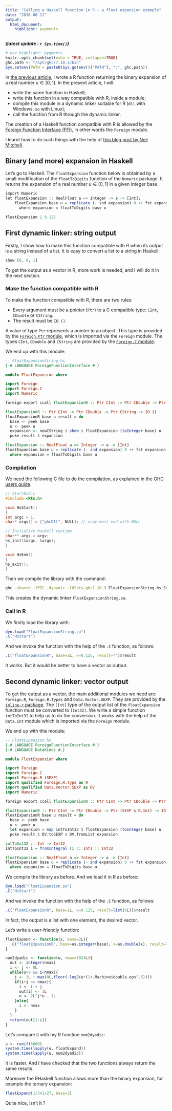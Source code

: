```yaml
---
title: "Calling a Haskell function in R - a float expansion example"
date: "2016-08-11"
output: 
  html_document: 
    highlight: pygments
---
```


<style type="text/css">code{white-space: pre;}</style>
<style type="text/css">
div.sourceCode { overflow-x: auto; }
table.sourceCode, tr.sourceCode, td.lineNumbers, td.sourceCode {
  margin: 0; padding: 0; vertical-align: baseline; border: none; }
table.sourceCode { width: 100%; line-height: 100%; }
td.lineNumbers { text-align: right; padding-right: 4px; padding-left: 4px; color: #aaaaaa; border-right: 1px solid #aaaaaa; }
td.sourceCode { padding-left: 5px; }
code > span.kw { color: #007020; font-weight: bold; } /* Keyword */
code > span.dt { color: #902000; } /* DataType */
code > span.dv { color: #40a070; } /* DecVal */
code > span.bn { color: #40a070; } /* BaseN */
code > span.fl { color: #40a070; } /* Float */
code > span.ch { color: #4070a0; } /* Char */
code > span.st { color: #4070a0; } /* String */
code > span.co { color: #60a0b0; font-style: italic; } /* Comment */
code > span.ot { color: #007020; } /* Other */
code > span.al { color: #ff0000; font-weight: bold; } /* Alert */
code > span.fu { color: #06287e; } /* Function */
code > span.er { color: #ff0000; font-weight: bold; } /* Error */
code > span.wa { color: #60a0b0; font-weight: bold; font-style: italic; } /* Warning */
code > span.cn { color: #880000; } /* Constant */
code > span.sc { color: #4070a0; } /* SpecialChar */
code > span.vs { color: #4070a0; } /* VerbatimString */
code > span.ss { color: #bb6688; } /* SpecialString */
code > span.im { } /* Import */
code > span.va { color: #19177c; } /* Variable */
code > span.cf { color: #007020; font-weight: bold; } /* ControlFlow */
code > span.op { color: #666666; } /* Operator */
code > span.bu { } /* BuiltIn */
code > span.ex { } /* Extension */
code > span.pp { color: #bc7a00; } /* Preprocessor */
code > span.at { color: #7d9029; } /* Attribute */
code > span.do { color: #ba2121; font-style: italic; } /* Documentation */
code > span.an { color: #60a0b0; font-weight: bold; font-style: italic; } /* Annotation */
code > span.cv { color: #60a0b0; font-weight: bold; font-style: italic; } /* CommentVar */
code > span.in { color: #60a0b0; font-weight: bold; font-style: italic; } /* Information */
</style>
<style type="text/css">
  pre:not([class]) {
    background-color: white;
  }
</style>


***(latest update : `r Sys.time()`)***
<br/>

```r
# use highlight: pygments
knitr::opts_chunk$set(echo = TRUE, collapse=TRUE)
ghc.path <- "/opt/ghc/7.10.3/bin"
Sys.setenv(PATH = paste0(Sys.getenv()["PATH"], ":", ghc.path)) 
```


In [the previous article](http://stla.github.io/stlapblog/posts/DyadicExpansion.html), I wrote a R function returning the binary expansion of a real number $u \in [0,1]$. In the present article, I will: 

- write the same function in Haskell; 
- write this function in a way compatible with R, inside a module; 
- compile this module in a dynamic linker suitable for R (`dll` with Windows, `so` with Linux);
- call the function from R through the dynamic linker.

The creation of a Haskell function compatible with R is allowed by the [Foreign Function Interface (FFI)](https://wiki.haskell.org/Foreign_Function_Interface), in other words the `Foreign` module.

I learnt how to do such things with the help of [this blog post by Neil Mitchell](http://neilmitchell.blogspot.be/2011/10/calling-haskell-from-r.html).


## Binary (and more) expansion in Haskell

Let's go to Haskell. 
The `floatExpansion` function below is obtained by a small modification of the `floatToDigits` function of the `Numeric` package. It returns the expansion of a real number $u \in [0,1]$ in a given integer base. 

```r
import Numeric
let floatExpansion :: RealFloat a => Integer -> a -> [Int];
    floatExpansion base u = replicate (- snd expansion) 0 ++ fst expansion
      where expansion = floatToDigits base u

floatExpansion 2 0.125
```


## First dynamic linker: string output

Firstly, I show how to make this function compatible with R when its output is a string instead of a list. It is easy to convert a list to a string in Haskell:

```r
show [0, 0, 1]
``` 

To get the output as a vector in R, more work is needed, and I will do it in the next section. 

### Make the function compatible with R

To make the function compatible with R, there are two rules:

- Every argument must be a pointer (`Ptr`) to a C compatible type: `CInt`, `CDouble` or `CString`. 
- The result must be `IO ()`.

A value of type `Ptr` represents a pointer to an object. This type is provided by the [`Foreign.Ptr` module](https://hackage.haskell.org/package/base-4.9.0.0/docs/Foreign-Ptr.html), which is imported via the `Foreign` module. 
The types `CInt`, `CDouble` and `CString` are provided by the [`Foreign.C` module](https://hackage.haskell.org/package/base-4.9.0.0/docs/Foreign-C.html). 

We end up with this module:

```haskell
-- FloatExpansionString.hs
{-# LANGUAGE ForeignFunctionInterface #-}

module FloatExpansion where

import Foreign
import Foreign.C
import Numeric 

foreign export ccall floatExpansionR :: Ptr CInt -> Ptr CDouble -> Ptr CString -> IO ()

floatExpansionR :: Ptr CInt -> Ptr CDouble -> Ptr CString -> IO ()
floatExpansionR base u result = do
  base <- peek base
  u <- peek u
  expansion <- newCString $ show $ floatExpansion (toInteger base) u
  poke result $ expansion

floatExpansion :: RealFloat a => Integer -> a -> [Int]
floatExpansion base u = replicate (- snd expansion) 0 ++ fst expansion
  where expansion = floatToDigits base u
```

### Compilation

We need the following C file to do the compilation, as explained in the [GHC users guide](https://downloads.haskell.org/~ghc/latest/docs/html/users_guide/win32-dlls.html#making-dlls-to-be-called-from-other-languages).

```c
// StartEnd.c
#include <Rts.h>

void HsStart()
{
int argc = 1;
char* argv[] = {"ghcDll", NULL}; // argv must end with NULL

// Initialize Haskell runtime
char** args = argv;
hs_init(&argc, &args);
}

void HsEnd()
{
hs_exit();
}
```

Then we compile the library with the command:

```bash
ghc -shared -fPIC -dynamic -lHSrts-ghc7.10.3 FloatExpansionString.hs StartEnd.c -o FloatExpansionString.so
```

This creates the dynamic linker `FloatExpansionString.so`. 

### Call in R

We firstly load the library with:

```r
dyn.load("FloatExpansionString.so") 
.C("HsStart") 
```

And we invoke the function with the help of the `.C` function, as follows:

```r
.C("floatExpansionR", base=2L, x=0.125, result="")$result 
```

It works. But it would be better to have a vector as output. 

## Second dynamic linker: vector output

To get the output as a vector, the main additional modules we need are: `Foreign.R`, `Foreign.R.Types` and `Data.Vector.SEXP`. They are provided by the [`inline-r` package](https://hackage.haskell.org/package/inline-r). 
The `[Int]` type of the output list of the `floatExpansion` function must be converted to `[Int32]`. We write a simple function `intToInt32` to help us to do the conversion. It works with the help of the `Data.Int` module which is imported via the `Foreign` module.

We end up with this module:

```haskell
-- FloatExpansion.hs
{-# LANGUAGE ForeignFunctionInterface #-}
{-# LANGUAGE DataKinds #-}

module FloatExpansion where

import Foreign
import Foreign.C
import Foreign.R (SEXP)
import qualified Foreign.R.Type as R
import qualified Data.Vector.SEXP as DV
import Numeric

foreign export ccall floatExpansionR :: Ptr CInt -> Ptr CDouble -> Ptr (SEXP s R.Int) -> IO ()

floatExpansionR :: Ptr CInt -> Ptr CDouble -> Ptr (SEXP s R.Int) -> IO ()
floatExpansionR base u result = do
  base <- peek base
  u <- peek u
  let expansion = map intToInt32 $ floatExpansion (toInteger base) u
  poke result $ DV.toSEXP $ DV.fromList expansion

intToInt32 :: Int -> Int32
intToInt32 i = fromIntegral (i :: Int) :: Int32

floatExpansion :: RealFloat a => Integer -> a -> [Int]
floatExpansion base u = replicate (- snd expansion) 0 ++ fst expansion
  where expansion = floatToDigits base u
```

We compile the library as before. And we load it in R as before:

```r
dyn.load("FloatExpansion.so") 
.C("HsStart") 
```

And we invoke the function with the help of the `.C` function, as follows:

```r
.C("floatExpansionR", base=2L, x=0.125, result=list(0L))$result 
```

In fact, the output is a list with one element, the desired vector.

Let's write a user-friendly function:

```r
floatExpand <- function(x, base=2L){
  .C("floatExpansionR", base=as.integer(base), x=as.double(x), result=list(integer(1)))$result[[1]]  
}
```

```r
num2dyadic <- function(u, nmax=1024L){ 
  out <- integer(nmax)
  i <- j <- 0L
  while(u>0 && i<nmax){
    j <- 1L + max(0L,floor(-log2(u*(1+.Machine$double.eps^.5)))) 
    if(i+j <= nmax){
      i <- i + j
      out[i] <- 1L
      u <- 2L^j*u - 1L
    }else{
      i <- nmax
    }
  }
  return(out[1:i])
}
```

Let's compare it with my R function `num2dyadic`:

```r
u <- runif(5000)
system.time(lapply(u, floatExpand))
system.time(lapply(u, num2dyadic))
```

It is faster. And I have checked that the two functions always return the same results.

Moreover the RHaskell function allows more than the binary expansion, for example the ternary expansion:

```r
floatExpand(1/3+1/27, base=3)
```

Quite nice, isn't it ? 
